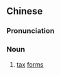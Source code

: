 {{also|税表}}
==Chinese==
{{zh-forms|s=税表}}

===Pronunciation===
{{zh-pron
|m=shuìbiǎo
|cat=n
}}

===Noun===
{{zh-noun}}

# [[tax]] [[form]]s
